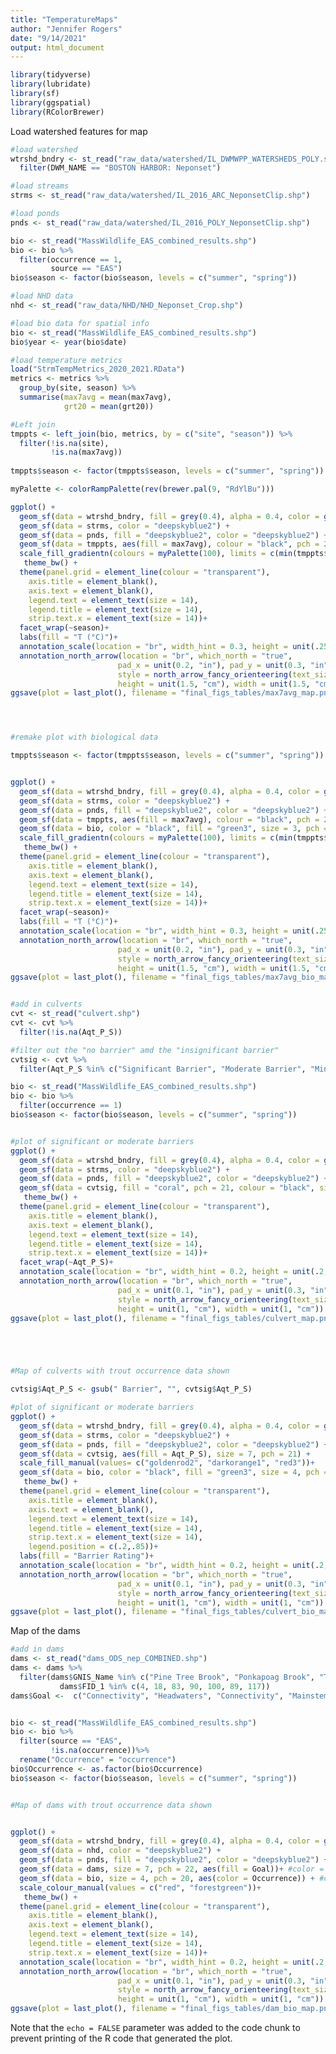 ```yaml
---
title: "TemperatureMaps"
author: "Jennifer Rogers"
date: "9/14/2021"
output: html_document
---
```


```r
library(tidyverse)
library(lubridate)
library(sf)
library(ggspatial)
library(RColorBrewer)
```


Load watershed features for map
```r

#load watershed
wtrshd_bndry <- st_read("raw_data/watershed/IL_DWMWPP_WATERSHEDS_POLY.shp") %>% 
  filter(DWM_NAME == "BOSTON HARBOR: Neponset")

#load streams
strms <- st_read("raw_data/watershed/IL_2016_ARC_NeponsetClip.shp")

#load ponds
pnds <- st_read("raw_data/watershed/IL_2016_POLY_NeponsetClip.shp")

bio <- st_read("MassWildlife_EAS_combined_results.shp")
bio <- bio %>% 
  filter(occurrence == 1,
         source == "EAS")
bio$season <- factor(bio$season, levels = c("summer", "spring"))

#load NHD data
nhd <- st_read("raw_data/NHD/NHD_Neponset_Crop.shp")


```



```r

#load bio data for spatial info
bio <- st_read("MassWildlife_EAS_combined_results.shp")
bio$year <- year(bio$date)

#load temperature metrics
load("StrmTempMetrics_2020_2021.RData") 
metrics <- metrics %>% 
  group_by(site, season) %>% 
  summarise(max7avg = mean(max7avg),
            grt20 = mean(grt20))

#Left join
tmppts <- left_join(bio, metrics, by = c("site", "season")) %>% 
  filter(!is.na(site),
         !is.na(max7avg)) 
 
tmppts$season <- factor(tmppts$season, levels = c("summer", "spring"))

myPalette <- colorRampPalette(rev(brewer.pal(9, "RdYlBu")))

ggplot() +
  geom_sf(data = wtrshd_bndry, fill = grey(0.4), alpha = 0.4, color = gray(.7), lwd = 1) +
  geom_sf(data = strms, color = "deepskyblue2") +
  geom_sf(data = pnds, fill = "deepskyblue2", color = "deepskyblue2") +
  geom_sf(data = tmppts, aes(fill = max7avg), colour = "black", pch = 21, size = 4)+
  scale_fill_gradientn(colours = myPalette(100), limits = c(min(tmppts$max7avg), max(tmppts$max7avg)))+
   theme_bw() +
  theme(panel.grid = element_line(colour = "transparent"),
    axis.title = element_blank(),
    axis.text = element_blank(),
    legend.text = element_text(size = 14),
    legend.title = element_text(size = 14),
    strip.text.x = element_text(size = 14))+
  facet_wrap(~season)+
  labs(fill = "T (°C)")+
  annotation_scale(location = "br", width_hint = 0.3, height = unit(.25, "cm"), text_cex = 1) +
  annotation_north_arrow(location = "br", which_north = "true", 
                        pad_x = unit(0.2, "in"), pad_y = unit(0.3, "in"),
                        style = north_arrow_fancy_orienteering(text_size = 10),
                        height = unit(1.5, "cm"), width = unit(1.5, "cm"))
ggsave(plot = last_plot(), filename = "final_figs_tables/max7avg_map.png", width = 10, height = 6, units = "in", dpi = 300)




#remake plot with biological data

tmppts$season <- factor(tmppts$season, levels = c("summer", "spring"))


ggplot() +
  geom_sf(data = wtrshd_bndry, fill = grey(0.4), alpha = 0.4, color = gray(.7), lwd = 1) +
  geom_sf(data = strms, color = "deepskyblue2") +
  geom_sf(data = pnds, fill = "deepskyblue2", color = "deepskyblue2") +
  geom_sf(data = tmppts, aes(fill = max7avg), colour = "black", pch = 21, size = 6)+
  geom_sf(data = bio, color = "black", fill = "green3", size = 3, pch = 21)+
  scale_fill_gradientn(colours = myPalette(100), limits = c(min(tmppts$max7avg), max(tmppts$max7avg)))+
   theme_bw() +
  theme(panel.grid = element_line(colour = "transparent"),
    axis.title = element_blank(),
    axis.text = element_blank(),
    legend.text = element_text(size = 14),
    legend.title = element_text(size = 14),
    strip.text.x = element_text(size = 14))+
  facet_wrap(~season)+
  labs(fill = "T (°C)")+
  annotation_scale(location = "br", width_hint = 0.3, height = unit(.25, "cm"), text_cex = 1) +
  annotation_north_arrow(location = "br", which_north = "true", 
                        pad_x = unit(0.2, "in"), pad_y = unit(0.3, "in"),
                        style = north_arrow_fancy_orienteering(text_size = 10),
                        height = unit(1.5, "cm"), width = unit(1.5, "cm"))
ggsave(plot = last_plot(), filename = "final_figs_tables/max7avg_bio_map.png", width = 10, height = 6, units = "in", dpi = 300)



```




```r

#add in culverts
cvt <- st_read("culvert.shp")
cvt <- cvt %>% 
  filter(!is.na(Aqt_P_S))

#filter out the "no barrier" amd the "insignificant barrier"
cvtsig <- cvt %>% 
  filter(Aqt_P_S %in% c("Significant Barrier", "Moderate Barrier", "Minor Barrier"))

bio <- st_read("MassWildlife_EAS_combined_results.shp")
bio <- bio %>% 
  filter(occurrence == 1)
bio$season <- factor(bio$season, levels = c("summer", "spring"))


#plot of significant or moderate barriers
ggplot() +
  geom_sf(data = wtrshd_bndry, fill = grey(0.4), alpha = 0.4, color = gray(.7), lwd = 1) +
  geom_sf(data = strms, color = "deepskyblue2") +
  geom_sf(data = pnds, fill = "deepskyblue2", color = "deepskyblue2") +
  geom_sf(data = cvtsig, fill = "coral", pch = 21, colour = "black", size = 3)+
   theme_bw() +
  theme(panel.grid = element_line(colour = "transparent"),
    axis.title = element_blank(),
    axis.text = element_blank(),
    legend.text = element_text(size = 14),
    legend.title = element_text(size = 14),
    strip.text.x = element_text(size = 14))+
  facet_wrap(~Aqt_P_S)+
  annotation_scale(location = "br", width_hint = 0.2, height = unit(.2, "cm"), text_cex = 1) +
  annotation_north_arrow(location = "br", which_north = "true", 
                        pad_x = unit(0.1, "in"), pad_y = unit(0.3, "in"),
                        style = north_arrow_fancy_orienteering(text_size = 8),
                        height = unit(1, "cm"), width = unit(1, "cm"))
ggsave(plot = last_plot(), filename = "final_figs_tables/culvert_map.png", width = 8, height = 3, units = "in", dpi = 300)





#Map of culverts with trout occurrence data shown

cvtsig$Aqt_P_S <- gsub(" Barrier", "", cvtsig$Aqt_P_S)

#plot of significant or moderate barriers
ggplot() +
  geom_sf(data = wtrshd_bndry, fill = grey(0.4), alpha = 0.4, color = gray(.7), lwd = 1) +
  geom_sf(data = strms, color = "deepskyblue2") +
  geom_sf(data = pnds, fill = "deepskyblue2", color = "deepskyblue2") +
  geom_sf(data = cvtsig, aes(fill = Aqt_P_S), size = 7, pch = 21) + 
  scale_fill_manual(values= c("goldenrod2", "darkorange1", "red3"))+
  geom_sf(data = bio, color = "black", fill = "green3", size = 4, pch = 21)+
   theme_bw() +
  theme(panel.grid = element_line(colour = "transparent"),
    axis.title = element_blank(),
    axis.text = element_blank(),
    legend.text = element_text(size = 14),
    legend.title = element_text(size = 14),
    strip.text.x = element_text(size = 14),
    legend.position = c(.2,.85))+
  labs(fill = "Barrier Rating")+
  annotation_scale(location = "br", width_hint = 0.2, height = unit(.2, "cm"), text_cex = 1) +
  annotation_north_arrow(location = "br", which_north = "true", 
                        pad_x = unit(0.1, "in"), pad_y = unit(0.3, "in"),
                        style = north_arrow_fancy_orienteering(text_size = 8),
                        height = unit(1, "cm"), width = unit(1, "cm"))
ggsave(plot = last_plot(), filename = "final_figs_tables/culvert_bio_map.png", width = 8, height = 8, units = "in", dpi = 300)


```

Map of the dams

```r

#add in dams
dams <- st_read("dams_ODS_nep_COMBINED.shp")
dams <- dams %>% 
  filter(dams$GNIS_Name %in% c("Pine Tree Brook", "Ponkapoag Brook", "Traphole Brook") |
           dams$FID_1 %in% c(4, 18, 83, 90, 100, 89, 117)) 
dams$Goal <-  c("Connectivity", "Headwaters", "Connectivity", "Mainstem", "Connectivity", "Connectivity", "Mainstem", "Connectivity", "Headwaters", "Mainstem", "Flow restoration", "Connectivity", "Flow restoration", "Flow restoration", "Mainstem")


bio <- st_read("MassWildlife_EAS_combined_results.shp")
bio <- bio %>% 
  filter(source == "EAS",
         !is.na(occurrence))%>% 
  rename("Occurrence" = "occurrence")
bio$Occurrence <- as.factor(bio$Occurrence)
bio$season <- factor(bio$season, levels = c("summer", "spring"))


#Map of dams with trout occurrence data shown


ggplot() +
  geom_sf(data = wtrshd_bndry, fill = grey(0.4), alpha = 0.4, color = gray(.7), lwd = 1) +
  geom_sf(data = nhd, color = "deepskyblue2") +
  geom_sf(data = pnds, fill = "deepskyblue2", color = "deepskyblue2") +
  geom_sf(data = dams, size = 7, pch = 22, aes(fill = Goal))+ #color = "black", fill = "grey40")+
  geom_sf(data = bio, size = 4, pch = 20, aes(color = Occurrence)) + #color = "black", fill = "green3")+
  scale_colour_manual(values = c("red", "forestgreen"))+
   theme_bw() +
  theme(panel.grid = element_line(colour = "transparent"),
    axis.title = element_blank(),
    axis.text = element_blank(),
    legend.text = element_text(size = 14),
    legend.title = element_text(size = 14),
    strip.text.x = element_text(size = 14))+
  annotation_scale(location = "br", width_hint = 0.2, height = unit(.2, "cm"), text_cex = 1) +
  annotation_north_arrow(location = "br", which_north = "true", 
                        pad_x = unit(0.1, "in"), pad_y = unit(0.3, "in"),
                        style = north_arrow_fancy_orienteering(text_size = 8),
                        height = unit(1, "cm"), width = unit(1, "cm"))
ggsave(plot = last_plot(), filename = "final_figs_tables/dam_bio_map.png", width = 8, height = 8, units = "in", dpi = 300)


```

Note that the `echo = FALSE` parameter was added to the code chunk to prevent printing of the R code that generated the plot.
